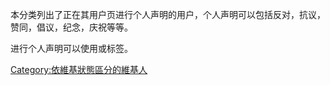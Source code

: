 本分类列出了正在其用户页进行个人声明的用户，个人声明可以包括反对，抗议，赞同，倡议，纪念，庆祝等等。

进行个人声明可以使用{{tl|Personal announcement}}或{{tl|个人声明}}标签。

[[Category:依維基狀態區分的維基人|Category:依維基狀態區分的維基人]]